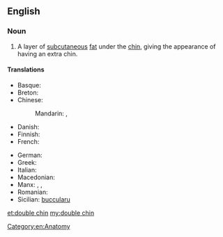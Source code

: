 ==English==

===Noun===
{{en-noun|head=[[double]] [[chin]]}}

# A layer of [[subcutaneous]] [[fat]] under the [[chin]], giving the appearance of having an extra chin.

====Translations====
{{trans-top|a layer of fat under the chin}}
* Basque: {{t-|eu|kokozpeko}}
* Breton: {{t+|br|adelgezh|f}}
* Chinese:
*: Mandarin: {{t-|cmn|雙下巴|sc=Hani}}, {{t-|cmn|双下巴|tr=shuāngxiàba|sc=Hani}}
* Danish: {{t-|da|dobbelthage|c}}
* Finnish: {{t-|fi|kaksoisleuka}}
* French: {{t-|fr|double menton|m}}
{{trans-mid}}
* German: {{t+|de|Doppelkinn|n}}
* Greek: {{t+|el|διπλοσάγονο|n|tr=diploságono|sc=Grek}}
* Italian: {{t-|it|doppio mento}}
* Macedonian: {{t-|mk|подбрадок|m|tr=pódbradok}}
* Manx: {{t-|gv|aa-smeggyl|f}}, {{t-|gv|aa-smeggin|m}}, {{t-|gv|smeggyl ghooblit|f}}
* Romanian: {{t-|ro|gușă}}
* Sicilian: [[buccularu]] {{m}}
{{trans-bottom}}

[[Category:en:Anatomy]]

[[et:double chin]]
[[my:double chin]]